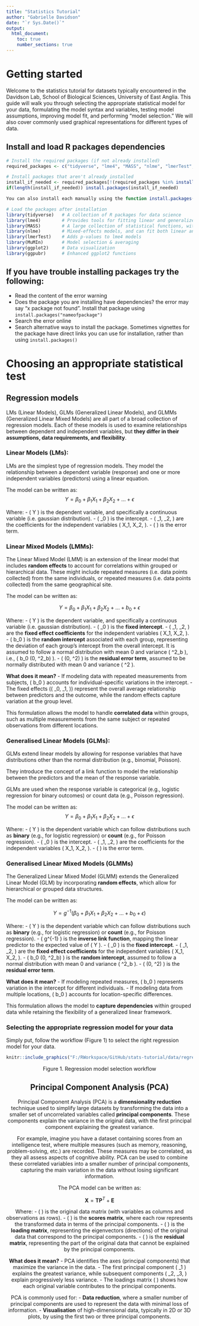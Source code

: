 ```yaml
---
title: "Statistics Tutorial"
author: "Gabrielle Davidson"
date: "`r Sys.Date()`"
output: 
  html_document:
    toc: true
    number_sections: true
---
```


# Getting started

Welcome to the statistics tutorial for datasets typically encountered in the Davidson Lab, School of Biological Sciences, University of East Anglia. This guide will walk you through selecting the appropriate statistical model for your data, formulating the model syntax and variables, testing model assumptions, improving model fit, and performing “model selection.” We will also cover commonly used graphical representations for different types of data.

## Install and load R packages dependencies 
```r
# Install the required packages (if not already installed)
required_packages <- c("tidyverse", "lme4", "MASS", "nlme", "lmerTest", "MuMIn", "ggpubr")

# Install packages that aren't already installed
install_if_needed <- required_packages[!(required_packages %in% installed.packages()[,"Package"])]
if(length(install_if_needed)) install.packages(install_if_needed)

You can also install each manually using the function install.packages("nameOfPackage")

# Load the packages after installation
library(tidyverse)   # A collection of R packages for data science
library(lme4)        # Provides tools for fitting linear and generalized linear mixed-effects models (GLMMs).
library(MASS)        # A large collection of statistical functions, with a focus on generalized linear models (GLMs).
library(nlme)        # Mixed-effects models, and can fit both linear and nonlinear mixed-effects models (U-shaped, sigmoidal, exponential). Model diagnostic tools. 
library(lmerTest)    # Adds p-values to lme4 models
library(MuMIn)       # Model selection & averaging
library(ggplot2)     # Data visualization
library(ggpubr)      # Enhanced ggplot2 functions
```

## If you have trouble installing packages try the following: 
* Read the content of the error warning
* Does the package you are installing have dependencies? the error may say "x package not found". Install that package using ```install.packages("nameofpackage")```
* Search the error online
* Search alternative ways to install the package. Sometimes vignettes for the package have direct links you can use for installation, rather than using ```install.packages()```

# Choosing an appropriate statistical test

## Regression models

LMs (Linear Models), GLMs (Generalized Linear Models), and GLMMs (Generalized Linear Mixed Models) are all part of a broad collection of regression models. Each of these models is used to examine relationships between dependent and independent variables, but **they differ in their assumptions, data requirements, and flexibility**.

### **Linear Models (LMs)**:
LMs are the simplest type of regression models. They model the relationship between a dependent variable (response) and one or more independent variables (predictors) using a linear equation.

The model can be written as: 
$$
Y = \beta_0 + \beta_1 X_1 + \beta_2 X_2 + \dots + \epsilon
$$

Where:
- \( Y \) is the dependent variable, and specifically a continuous variable (i.e. gaussian distribution).
- \( \beta_0 \) is the intercept.
- \( \beta_1, \beta_2, \dots \) are the coefficients for the independent variables \( X_1, X_2, \dots \).
- \( \epsilon \) is the error term.

### **Linear Mixed Models (LMMs)**:

The Linear Mixed Model (LMM) is an extension of the linear model that includes **random effects** to account for correlations within grouped or hierarchical data. These might include repeated measures (i.e. data points collected) from the same individuals, or repeated measures (i.e. data points collected) from the same geographical site. 

The model can be written as:

$$
Y = \beta_0 + \beta_1 X_1 + \beta_2 X_2 + \dots + b_0 + \epsilon
$$

Where:
- \( Y \) is the dependent variable, and specifically a continuous variable (i.e. gaussian distribution).
- \( \beta_0 \) is the **fixed intercept**.
- \( \beta_1, \beta_2, \dots \) are the **fixed effect coefficients** for the independent variables \( X_1, X_2, \dots \).
- \( b_0 \) is the **random intercept** associated with each group, representing the deviation of each group’s intercept from the overall intercept. It is assumed to follow a normal distribution with mean 0 and variance \( \sigma^2_b \), i.e., \( b_0 \sim \mathcal{N}(0, \sigma^2_b) \).
- \( \epsilon \sim \mathcal{N}(0, \sigma^2) \) is the **residual error term**, assumed to be normally distributed with mean 0 and variance \( \sigma^2 \).

**What does it mean?** 
- If modeling data with repeated measurements from subjects, \( b_0 \) accounts for individual-specific variations in the intercept.
- The fixed effects (\( \beta_0, \beta_1, \dots \)) represent the overall average relationship between predictors and the outcome, while the random effects capture variation at the group level.

This formulation allows the model to handle **correlated data** within groups, such as multiple measurements from the same subject or repeated observations from different locations.

### **Generalised Linear Models (GLMs)**:

GLMs extend linear models by allowing for response variables that have distributions other than the normal distribution (e.g., binomial, Poisson).

They introduce the concept of a link function to model the relationship between the predictors and the mean of the response variable.

GLMs are used when the response variable is categorical (e.g., logistic regression for binary outcomes) or count data (e.g., Poisson regression).

The model can be written as: 
$$
Y = \beta_0 + \beta_1 X_1 + \beta_2 X_2 + \dots + \epsilon
$$

Where:
- \( Y \) is the dependent variable which can follow distributions such as **binary** (e.g., for logistic regression) or **count** (e.g., for Poisson regression).
- \( \beta_0 \) is the intercept.
- \( \beta_1, \beta_2, \dots \) are the coefficients for the independent variables \( X_1, X_2, \dots \).
- \( \epsilon \) is the error term.

### **Generalised Linear Mixed Models (GLMMs)**

The Generalized Linear Mixed Model (GLMM) extends the Generalized Linear Model (GLM) by incorporating **random effects**, which allow for hierarchical or grouped data structures.

The model can be written as:

$$
Y = g^{-1} \left( \beta_0 + \beta_1 X_1 + \beta_2 X_2 + \dots + b_0 + \epsilon \right)
$$

Where:
- \( Y \) is the dependent variable which can follow distributions such as **binary** (e.g., for logistic regression) or **count** (e.g., for Poisson regression).
- \( g^{-1} \) is the **inverse link function**, mapping the linear predictor to the expected value of \( Y \).
- \( \beta_0 \) is the **fixed intercept**.
- \( \beta_1, \beta_2, \dots \) are the **fixed effect coefficients** for the independent variables \( X_1, X_2, \dots \).
- \( b_0 \sim \mathcal{N}(0, \sigma^2_b) \) is the **random intercept**, assumed to follow a normal distribution with mean 0 and variance \( \sigma^2_b \).
- \( \epsilon \sim \mathcal{N}(0, \sigma^2) \) is the **residual error term**.

**What does it mean?**
- If modeling repeated measures, \( b_0 \) represents variation in the intercept for different individuals.
- If modeling data from multiple locations, \( b_0 \) accounts for location-specific differences.

This formulation allows the model to **capture dependencies** within grouped data while retaining the flexibility of a generalized linear framework.

### Selecting the appropriate regression model for your data

Simply put, follow the workflow (Figure 1) to select the right regression model for your data.

<center>
```r
knitr::include_graphics("F:/RWorkspace/GitHub/stats-tutorial/data/regression_workflow.tif")

```
Figure 1. Regression model selection workflow

</div> 

## Principal Component Analysis (PCA)

Principal Component Analysis (PCA) is a **dimensionality reduction** technique used to simplify large datasets by transforming the data into a smaller set of uncorrelated variables called **principal components**. These components explain the variance in the original data, with the first principal component explaining the greatest variance.

For example, imagine you have a dataset containing scores from an intelligence test, where multiple measures (such as memory, reasoning, problem-solving, etc.) are recorded. These measures may be correlated, as they all assess aspects of cognitive ability. PCA can be used to combine these correlated variables into a smaller number of principal components, capturing the main variation in the data without losing significant information.

The PCA model can be written as:

$$
\mathbf{X} = \mathbf{T} \mathbf{P}^T + \mathbf{E}
$$

Where:
- \( \mathbf{X} \) is the original data matrix (with variables as columns and observations as rows).
- \( \mathbf{T} \) is the **scores matrix**, where each row represents the transformed data in terms of the principal components.
- \( \mathbf{P} \) is the **loading matrix**, representing the eigenvectors (directions) of the original data that correspond to the principal components.
- \( \mathbf{E} \) is the **residual matrix**, representing the part of the original data that cannot be explained by the principal components.

**What does it mean?**
- PCA identifies the axes (principal components) that maximize the variance in the data.
- The first principal component \( \mathbf{t}_1 \) explains the greatest variance, while subsequent components \( \mathbf{t}_2, \mathbf{t}_3, \dots \) explain progressively less variance.
- The loadings matrix \( \mathbf{P} \) shows how each original variable contributes to the principal components.

PCA is commonly used for:
- **Data reduction**, where a smaller number of principal components are used to represent the data with minimal loss of information.
- **Visualisation** of high-dimensional data, typically in 2D or 3D plots, by using the first two or three principal components.